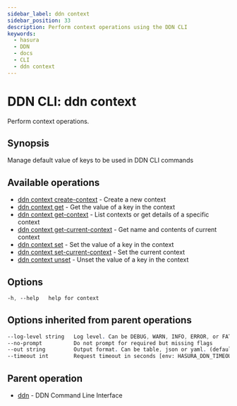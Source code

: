 ```yaml
---
sidebar_label: ddn context
sidebar_position: 33
description: Perform context operations using the DDN CLI
keywords:
  - hasura
  - DDN
  - docs
  - CLI
  - ddn context
---
```


# DDN CLI: ddn context

Perform context operations.

## Synopsis

Manage default value of keys to be used in DDN CLI commands

## Available operations

- [ddn context create-context](/cli/commands/ddn_context_create-context) - Create a new context
- [ddn context get](/cli/commands/ddn_context_get) - Get the value of a key in the context
- [ddn context get-context](/cli/commands/ddn_context_get-context) - List contexts or get details of a specific context
- [ddn context get-current-context](/cli/commands/ddn_context_get-current-context) - Get name and contents of current context
- [ddn context set](/cli/commands/ddn_context_set) - Set the value of a key in the context
- [ddn context set-current-context](/cli/commands/ddn_context_set-current-context) - Set the current context
- [ddn context unset](/cli/commands/ddn_context_unset) - Unset the value of a key in the context

## Options

```sass
-h, --help   help for context
```

## Options inherited from parent operations

```sass
--log-level string   Log level. Can be DEBUG, WARN, INFO, ERROR, or FATAL. (default "INFO")
--no-prompt          Do not prompt for required but missing flags
--out string         Output format. Can be table, json or yaml. (default "table")
--timeout int        Request timeout in seconds [env: HASURA_DDN_TIMEOUT] (default 100)
```

## Parent operation

- [ddn](/cli/commands/ddn) - DDN Command Line Interface
